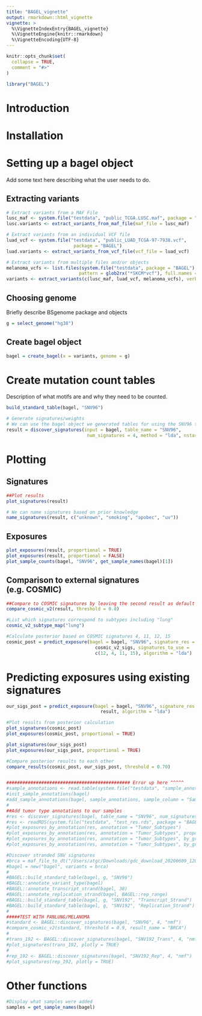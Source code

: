 ```yaml
---
title: "BAGEL_vignette"
output: rmarkdown::html_vignette
vignette: >
  %\VignetteIndexEntry{BAGEL_vignette}
  %\VignetteEngine{knitr::rmarkdown}
  %\VignetteEncoding{UTF-8}
---
```


```r
knitr::opts_chunk$set(
  collapse = TRUE,
  comment = "#>"
)
```

```r
library("BAGEL")
```

# Introduction

# Installation

# Setting up a bagel object
Add some text here describing what the user needs to do.

## Extracting variants
```r
# Extract variants from a MAF File
lusc_maf <- system.file("testdata", "public_TCGA.LUSC.maf", package = "BAGEL") 
lusc.variants <- extract_variants_from_maf_file(maf_file = lusc_maf)

# Extract variants from an individual VCF file
luad_vcf <- system.file("testdata", "public_LUAD_TCGA-97-7938.vcf", 
                         package = "BAGEL")
luad.variants <- extract_variants_from_vcf_file(vcf_file = luad_vcf)

# Extract variants from multiple files and/or objects
melanoma_vcfs <- list.files(system.file("testdata", package = "BAGEL"), 
                           pattern = glob2rx("*SKCM*vcf"), full.names = TRUE)
variants <- extract_variants(c(lusc_maf, luad_vcf, melanoma_vcfs), verbose = TRUE)
```

## Choosing genome
Briefly describe BSgenome package and objects
```r
g = select_genome("hg38")
```

## Create bagel object
```r
bagel = create_bagel(x = variants, genome = g)
```

# Create mutation count tables
Description of what motifs are and why they need to be counted.

```r
build_standard_table(bagel, "SNV96")

# Generate signatures/weights
# We can use the bagel object we generated tables for using the SNV96 table
result = discover_signatures(input = bagel, table_name = "SNV96", 
                              num_signatures = 4, method = "lda", nstart = 10)
```

# Plotting
## Signatures
```r
##Plot results
plot_signatures(result)

# We can name signatures based on prior knowledge
name_signatures(result, c("unknown", "smoking", "apobec", "uv"))
```

## Exposures
```r
plot_exposures(result, proportional = TRUE)
plot_exposures(result, proportional = FALSE)
plot_sample_counts(bagel, "SNV96", get_sample_names(bagel)[1])
```

## Comparison to external signatures (e.g. COSMIC)

```r
##Compare to COSMIC signatures by leaving the second result as default
compare_cosmic_v2(result, threshold = 0.8)

#List which signatures correspond to subtypes including "lung"
cosmic_v2_subtype_map("lung")

#Calculate posterior based on COSMIC signatures 4, 11, 12, 15
cosmic_post = predict_exposure(bagel = bagel, "SNV96", signature_res = 
                                 cosmic_v2_sigs, signatures_to_use = 
                                 c(12, 4, 11, 15), algorithm = "lda")
```

# Predicting exposures using existing signatures
```r
our_sigs_post = predict_exposure(bagel = bagel, "SNV96", signature_res = 
                                   result, algorithm = "lda")

#Plot results from posterior calculation
plot_signatures(cosmic_post)
plot_exposures(cosmic_post, proportional = TRUE)

plot_signatures(our_sigs_post)
plot_exposures(our_sigs_post, proportional = TRUE)

#Compare posterior results to each other
compare_results(cosmic_post, our_sigs_post, threshold = 0.70)


############################################## Error up here ^^^^^
#sample_annotations <- read.table(system.file("testdata", "sample_annotations.txt", package = "BAGEL"), sep = "\t", header=TRUE)
#init_sample_annotations(bagel)
#add_sample_annotations(bagel, sample_annotations, sample_column = "Sample_Names", columns_to_add = "Tumor_Subtypes")
#
##Add tumor type annotations to our samples
#res <- discover_signatures(bagel, table_name = "SNV96", num_signatures = 3)
#res <- readRDS(system.file("testdata", "test_res.rds", package = "BAGEL"))
#plot_exposures_by_annotation(res, annotation = "Tumor_Subtypes")
#plot_exposures_by_annotation(res, annotation = "Tumor_Subtypes", proportional = FALSE)
#plot_exposures_by_annotation(res, annotation = "Tumor_Subtypes", by_group = FALSE)
#plot_exposures_by_annotation(res, annotation = "Tumor_Subtypes", by_group = FALSE, proportional = FALSE)

#Discover stranded SNV signatures
#brca = maf_file_to_dt("/Users/atgc/Downloads/gdc_download_20200609_120830.134740/995c0111-d90#b-4140-bee7-3845436c3b42/TCGA.BRCA.mutect.995c0111-d90b-4140-bee7-3845436c3b42.DR-10.0.somati#c.maf")
#bagel = new("bagel", variants = brca)
#
#BAGEL::build_standard_table(bagel, g, "SNV96")
#BAGEL::annotate_variant_type(bagel)
#BAGEL::annotate_transcript_strand(bagel, 38)
#BAGEL::annotate_replication_strand(bagel, BAGEL::rep_range)
#BAGEL::build_standard_table(bagel, g, "SNV192", "Transcript_Strand")
#BAGEL::build_standard_table(bagel, g, "SNV192", "Replication_Strand")
#
#####TEST WITH PANLUNG/MELANOMA
#standard <- BAGEL::discover_signatures(bagel, "SNV96", 4, "nmf")
#compare_cosmic_v2(standard, threshold = 0.9, result_name = "BRCA")
#
#trans_192 <- BAGEL::discover_signatures(bagel, "SNV192_Trans", 4, "nmf")
#plot_signatures(trans_192, plotly = TRUE)
#
#rep_192 <- BAGEL::discover_signatures(bagel, "SNV192_Rep", 4, "nmf")
#plot_signatures(rep_192, plotly = TRUE)
```

# Other functions
```r
#Display what samples were added
samples = get_sample_names(bagel)
```
